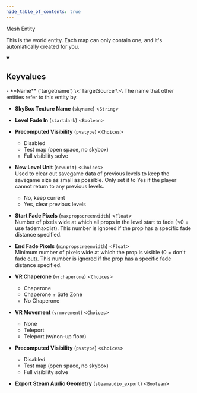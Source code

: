 ```yaml
---
hide_table_of_contents: true
---
```


<!---
!!!!!!
THIS PAGE IS AUTOGENERATED FROM GAME FGD DEFINITIONS!
DO NOT EDIT MANUALLY!
!!!!!!

In order to make edits, you can make an annotation file in /fgd_dump_overrides
-->


Mesh Entity

This is the world entity. Each map can only contain one, and it's automatically created for you.

<details open>
<summary><h2>Keyvalues</h2></summary>
- **Name** (`targetname`) \<`TargetSource`\>\
The name that other entities refer to this entity by.

- **SkyBox Texture Name** (`skyname`) \<`String`\>

- **Level Fade In** (`startdark`) \<`Boolean`\>

- **Precomputed Visibility** (`pvstype`) \<`Choices`\>
  - Disabled 
  - Test map (open space, no skybox) 
  - Full visibility solve 


- **New Level Unit** (`newunit`) \<`Choices`\>\
Used to clear out savegame data of previous levels to keep the savegame size as small as possible. Only set it to Yes if the player cannot return to any previous levels.
  - No, keep current 
  - Yes, clear previous levels 


- **Start Fade Pixels** (`maxpropscreenwidth`) \<`Float`\>\
Number of pixels wide at which all props in the level start to fade (&lt;0 = use fademaxdist). This number is ignored if the prop has a specific fade distance specified.

- **End Fade Pixels** (`minpropscreenwidth`) \<`Float`\>\
Minimum number of pixels wide at which the prop is visible (0 = don't fade out). This number is ignored if the prop has a specific fade distance specified.

- **VR Chaperone** (`vrchaperone`) \<`Choices`\>
  - Chaperone 
  - Chaperone + Safe Zone 
  - No Chaperone 


- **VR Movement** (`vrmovement`) \<`Choices`\>
  - None 
  - Teleport 
  - Teleport (w/non-up floor) 


- **Precomputed Visibility** (`pvstype`) \<`Choices`\>
  - Disabled 
  - Test map (open space, no skybox) 
  - Full visibility solve 


- **Export Steam Audio Geometry** (`steamaudio_export`) \<`Boolean`\>


 </details>

